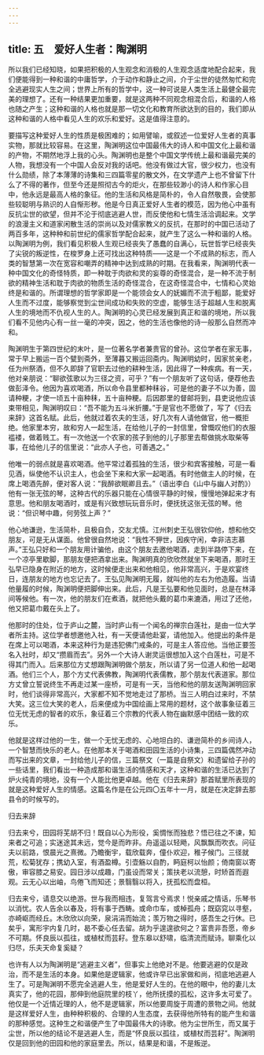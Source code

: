 ```yaml
---
---
---
```

title: 五　爱好人生者：陶渊明
---




所以我们已经知晓，如果把积极的人生观念和消极的人生观念适度地配合起来，我们便能得到一种和谐的中庸哲学，介于动作和静止之间，介于尘世的徒然匆忙和完全逃避现实人生之间；世界上所有的哲学中，这一种可说是人类生活上最健全最完美的理想了。还有一种结果更加重要，就是这两种不同观念相混合后，和谐的人格也随之产生；这种和谐的人格也就是那一切文化和教育所欲达到的目的，我们即从这种和谐的人格中看见人生的欢乐和爱好。这是值得注意的。

要描写这种爱好人生的性质是极困难的；如用譬喻，或叙述一位爱好人生者的真事实物，那就比较容易。在这里，陶渊明这位中国最伟大的诗人和中国文化上最和谐的产物，不期然地浮上我的心头。陶渊明也是整个中国文学传统上最和谐最完美的人物，我想没有一个中国人会反对我的话吧。他没有做过大官，很少权力，也没有什么勋绩，除了本薄薄的诗集和三四篇零星的散文外，在文学遗产上也不曾留下什么了不得的著作，但至今还是照彻古今的炬火，在那些较渺小的诗人和作家心目中，他永远是最高人格的象征。他的生活和风格是简朴的，令人自然敬畏，会使那些较聪明与熟识的人自惭形秽。他是今日真正爱好人生者的模范，因为他心中虽有反抗尘世的欲望，但并不沦于彻底逃避人世，而反使他和七情生活洽调起来。文学的浪漫主义和道家闲散生活的崇尚以及对儒家教义的反抗，在那时的中国已活动了两百多年，这种种和前世纪的儒家哲学配合起来，就产生了这么一种和谐的人格。以陶渊明为例，我们看见积极人生观已经丧失了愚蠢的自满心，玩世哲学已经丧失了尖锐的叛逆性，在梭罗身上还可找出这种特质——这是一个不成熟的标志，而人类的智慧第一次在宽容和嘲弄的精神中达到成熟的时期。在我看来，陶渊明代表一种中国文化的奇怪特质，即一种耽于肉欲和灵的妄尊的奇怪混合，是一种不流于制欲的精神生活和耽于肉欲的物质生活的奇怪混合，在这奇怪混合中，七情和心灵始终是和谐的。所谓理想的哲学家即是一个能领会女人的妩媚而不流于粗鄙，能爱好人生而不过度，能够察觉到尘世间成功和失败的空虚，能够生活于超越人生和脱离人生的境地而不仇视人生的人。陶渊明的心灵已经发展到真正和谐的境地，所以我们看不见他内心有一丝一毫的冲突，因之，他的生活也像他的诗一般那么自然而冲和。

陶渊明生于第四世纪的末叶，是一位著名学者兼贵官的曾孙。这位学者在家无事，常于早上搬运一百个甓到斋外，至薄暮又搬运回斋内。陶渊明幼时，因家贫亲老，任为州祭酒，但不久即辞了官职去过他的耕种生活，因此得了一种疾病。有一天，他对亲朋说：“聊欲弦歌以为三径之资，可乎？”有一个朋友听了这句话，便荐他去做彭泽令。他因为喜欢喝酒，所以命令县里都种秣谷，可是他的妻子不以为善，固请种粳，才使一顷五十亩种秣，五十亩种粳。后因郡里的督邮将到，县吏说他应该束带相见，陶渊明叹曰：“吾不能为五斗米折腰。”于是官也不愿做了，写了《归去来辞》这首名赋。此后，他就过着农夫的生活，好几次有人请他做官，他一概拒绝。他家里本穷，故和穷人一起生活，在给他儿子的一封信里，曾慨叹他们的衣服褴褛，做着贱工。有一次他送一个农家的孩子到他的儿子那里去帮做挑水取柴等事，在给他儿子的信里说：“此亦人子也，可善遇之。”

他唯一的弱点就是喜欢喝酒。他平常过着孤独的生活，很少和宾客接触，可是一看见酒，纵使他不认识主人，也会坐下来和大家一起喝酒。有时他做主人的时候，在席上喝酒先醉，便对客人说：“我醉欲眠卿且去。”（语出李白《山中与幽人对酌》）他有一张无弦的琴，这种古代的乐器只能在心情很平静的时候，慢慢地弹起来才有意思。他和朋友喝酒时，或是有兴致想玩玩音乐时，便抚抚这张无弦的琴。他说：“但识琴中趣，何劳弦上声？”

他心地谦逊，生活简朴，且极自负，交友尤慎。江州刺史王弘很钦仰他，想和他交朋友，可是无从谋面。他曾很自然地说：“我性不狎世，因疾守闲，幸非洁志慕声。”王弘只好和一个朋友用计骗他，由这个朋友去邀他喝酒，走到半路停下来，在一个凉亭里歇脚，那朋友便把酒拿出来。陶渊明真的欣欣然就坐下来喝酒，那时王弘早已隐身在附近的地方，这时候便走出来和他相见，他非常高兴，于是欢宴终日，连朋友的地方也忘记去了。王弘见陶渊明无履，就叫他的左右为他造履。当请他量履的时候，陶渊明便把脚伸出来。此后，凡是王弘要和他见面时，总是在林泽间等候他。有一次，他的朋友们在煮酒，就把他头戴的葛巾来漉酒，用过了还他，他又把葛巾戴在头上了。

他那时的住处，位于庐山之麓，当时庐山有一个闻名的禅宗白莲社，是由一位大学者所主持。这位学者想邀他入社，有一天便请他赴宴，请他加入。他提出的条件是在席上可以喝酒，本来这种行为是违犯佛门戒条的，可是主人答应他。当他正要签名入社时，却又“攒眉而去”。另外一个大诗人谢灵运很想加入这个白莲杜，可是不得其门而入。后来那位方丈想跟陶渊明做个朋友，所以请了另一位道人和他一起喝酒。他们三个人，那个方丈代表佛教，陶渊明代表儒教，那个朋友代表道家。那位方丈曾立誓说终生不再走过某一座桥，可是有一天，当他和他的朋友送陶渊明回家时，他们谈得非常高兴，大家都不知不觉地走过了那桥。当三人明白过来时，不禁大笑。这三位大笑的老人，后来便成为中国绘画上常用的题材，这个故事象征着三位无忧无虑的智者的欢乐，象征着三个宗教的代表人物在幽默感中团结一致的欢乐。

他就是这样过他的一生，做一个无忧无虑的、心地坦白的、谦逊简朴的乡间诗人，一个智慧而快乐的老人。在他那本关于喝酒和田园生活的小诗集，三四篇偶然冲动而写出来的文章，一封给他儿子的信，三篇祭文（一篇是自祭文）和遗留给子孙的一些话里，我们看出一种造成那和谐生活的情感和天才，这种和谐的生活已达到了炉火纯青的境地，没有一个人能比他更卓越。他在《归去来辞》那首赋里所表现的就是这种爱好人生的情感。这篇名作是在公元四〇五年十一月，就是在决定辞去那县令的时候写的。

归去来辞

归去来兮，田园将芜胡不归！既自以心为形役，奚惆怅而独悲？悟已往之不谏，知来者之可追；实迷途其未远，觉今是而昨非。舟遥遥以轻飏，风飘飘而吹衣。问征夫以前路，恨晨光之熹微。乃瞻衡宇，载欣载奔，僮仆欢迎，稚子候门。三径就荒，松菊犹存；携幼入室，有酒盈樽。引壶觞以自酌，眄庭柯以怡颜；倚南窗以寄傲，审容膝之易安。园日涉以成趣，门虽设而常关；策扶老以流憩，时矫首而遐观。云无心以出岫，鸟倦飞而知还；景翳翳以将入，抚孤松而盘桓。

归去来兮，请息交以绝游。世与我而相违，复驾言兮焉求！悦亲戚之情话，乐琴书以消忧。农人告余以春及，将有事于西畴。或命巾车，或棹孤舟；既窈窕以寻壑，亦崎岖而经丘。木欣欣以向荣，泉涓涓而始流；羡万物之得时，感吾生之行休。已矣乎，寓形宇内复几时，曷不委心任去留。胡为乎遑遑欲何之？富贵非吾愿，帝乡不可期。怀良辰以孤往，或植杖而芸耔。登东皋以舒啸，临清流而赋诗。聊乘化以归尽，乐夫天命复奚疑？

也许有人以为陶渊明是“逃避主义者”，但事实上他绝对不是。他要逃避的仅是政治，而不是生活的本身。如果他是逻辑家，他或许早已出家做和尚，彻底地逃避人生了。可是陶渊明不愿完全逃避人生，他是爱好人生的。在他的眼中，他的妻儿太真实了，他的花园，那伸到他庭院里的枝丫，他所抚摸的孤松，这许多太可爱了。他仅是一个近情近理的人，他不是逻辑家，所以他要周旋于周遭的景物之间。他就是这样爱好人生，由种种积极的、合理的人生态度，去获得他所特有的能产生和谐的那种感觉。这种生之和谐便产生了中国最伟大的诗歌。他为尘世所生，而又属于尘世，所以他的结论不是逃避人生，而是“怀良辰以孤往，或植杖而芸耔”。陶渊明仅是回到他的田园和他的家庭里去。所以，结果是和谐，不是叛逆。